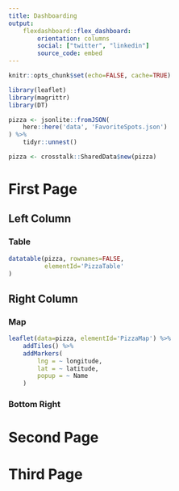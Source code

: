 ```yaml
---
title: Dashboarding
output:
    flexdashboard::flex_dashboard:
        orientation: columns
        social: ["twitter", "linkedin"]
        source_code: embed
---
```


```r
knitr::opts_chunk$set(echo=FALSE, cache=TRUE)
```

```r
library(leaflet)
library(magrittr)
library(DT)
```

```r
pizza <- jsonlite::fromJSON(
    here::here('data', 'FavoriteSpots.json')
) %>% 
    tidyr::unnest()

pizza <- crosstalk::SharedData$new(pizza)
```

# First Page

## Left Column

### Table

```r
datatable(pizza, rownames=FALSE, 
          elementId='PizzaTable'
)
```


## Right Column

### Map

```r
leaflet(data=pizza, elementId='PizzaMap') %>% 
    addTiles() %>% 
    addMarkers(
        lng = ~ longitude, 
        lat = ~ latitude,
        popup = ~ Name
    )
```


### Bottom Right

<!-- this is a comment -->

# Second Page

# Third Page
